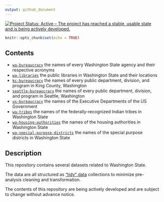 ```yaml
--- 
output: github_document
---
```


[![Project Status: Active – The project has reached a stable, usable state and is being actively developed.](http://www.repostatus.org/badges/latest/active.svg)](http://www.repostatus.org/#active)


```r
knitr::opts_chunk$set(echo = TRUE)
```

## Contents

  + [`wa-bureaucracy`](https://github.com/tiernanmartin/datasets/tree/master/wa-bureaucracy) the names of every Washington State agency and their respective acronyms
  + [`wa-libraries`](https://github.com/tiernanmartin/datasets/tree/master/wa-libraries) the public libraries in Washington State and their locations
  + [`kc-bureaucracy`](https://github.com/tiernanmartin/datasets/tree/master/king-county-bureaucracy) the names of every public department, division, and program in King County, Washington
  + [`seattle-bureaucracy`](https://github.com/tiernanmartin/datasets/tree/master/seattle-bureaucracy) the names of every public department, division, and program in Seattle, Washington
  + [`us-bureaucracy`](https://github.com/tiernanmartin/datasets/tree/master/us-bureaucracy) the names of the Executive Departments of the US Government
  + [`wa-tribes`](https://github.com/tiernanmartin/datasets/tree/master/wa-tribes) the names of the federally-recognized Indian tribes in Washington State
  + [`wa-housing-authorities`](https://github.com/tiernanmartin/datasets/tree/master/wa-housing-authorities) the names of the housing authorities in Washington State
  + [`wa-special-purpose-districts`](https://github.com/tiernanmartin/datasets/tree/master/wa-special-purpose-districts) the names of the special purpose districts in Washington State
  
## Description

This repository contains several datasets related to Washington State. 

The data are all structured as ["tidy" data](http://vita.had.co.nz/papers/tidy-data.html) collections to minimize pre-analysis cleaning and transformation.

The contents of this repository are being actively developed and are subject to change without advance notice. 